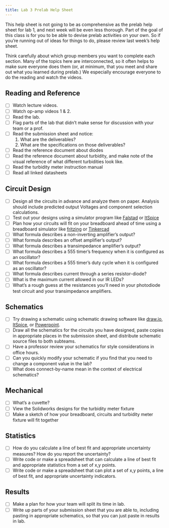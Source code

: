 ```yaml
---
title: Lab 3 Prelab Help Sheet
---
```


This help sheet is not going to be as comprehensive as the prelab help sheet for lab 1, and next week will be even less thorough.  Part of the goal of this class is for you to be able to devise prelab activities on your own.  So if you're running out of ideas for things to do, please review last week's help sheet.  

Think carefully about which group members you want to complete each section.  Many of the topics here are interconnected, so it often helps to make sure everyone does them (or, at minimum, that you meet and share out what you learned during prelab.)  We especially encourage everyone to do the reading and watch the videos.

## Reading and Reference

- [ ] Watch lecture videos.
- [ ] Watch op-amp videos 1 & 2.
- [ ] Read the lab.
- [ ] Flag parts of the lab that didn't make sense for discussion with your team or a prof.
- [ ] Read the submission sheet and notice:
  1. What are the deliverables? 
  2. What are the specifications on those deliverables?
- [ ] Read the reference document about diodes
- [ ] Read the reference document about turbidity, and make note of the visual reference of what different turbidities look like.
- [ ] Read the turbidity meter instruction manual
- [ ] Read all linked datasheets

## Circuit Design

- [ ] Design all the circuits in advance and analyze them on paper.  Analysis should include predicted output Voltages and component selection calculations.
- [ ] Test out your designs using a simulator program like [Falstad](https://falstad.com/circuit/) or [ltSpice](https://www.analog.com/en/resources/design-tools-and-calculators/ltspice-simulator.html)
- [ ] Plan how your circuits will fit on your breadboard ahead of time using a breadboard simulator like [fritzing](https://fritzing.org/) or [Tinkercad](https://www.tinkercad.com/learn/overview/OPRHCXXL20FZS3N?type=circuits)
- [ ] What formula describes a non-inverting amplifier's output?
- [ ] What formula describes an offset amplifier's output?
- [ ] What formula describes a transimpedance amplifier's output?
- [ ] What formula describes a 555 timer's frequency when it is configured as an oscillator?
- [ ] What formula describes a 555 timer's duty cycle when it is configured as an oscillator?
- [ ] What formula describes current through a series resistor-diode?
- [ ] What is the maximum current allowed in our IR LEDs?
- [ ] What's a rough guess at the resistances you'll need in your photodiode test circuit and your transimpedance amplifiers.

## Schematics

- [ ] Try drawing a schematic using schematic drawing software like [draw.io](https://app.diagrams.net/), [ltSpice](https://www.analog.com/en/resources/design-tools-and-calculators/ltspice-simulator.html), or [Powerpoint](https://www.daslhub.org/unlv/courses/me425-625/lesson-M-project/symbollibraryforppt.ppt).
- [ ] Draw all the schematics for the circuits you have designed, paste copies in appropriate places in the submission sheet, and distribute schematic source files to both subteams.
- [ ] Have a professor review your schematics for style considerations in office hours.
- [ ] Can you quickly modify your schematic if you find that you need to change a component value in the lab?
- [ ] What does connect-by-name mean in the context of electrical schematics?

## Mechanical

- [ ] What's a cuvette?
- [ ] View the Solidworks designs for the turbidity meter fixture
- [ ] Make a sketch of how your breadboard, circuits and turbidity meter fixture will fit together

## Statistics

- [ ] How do you calculate a line of best fit and appropriate uncertainty measures?  How do you report the uncertainty?
- [ ] Write code or make a spreadsheet that can calculate a line of best fit and appropriate statistics from a set of x,y points.
- [ ] Write code or make a spreadsheet that can plot a set of x,y points, a line of best fit, and appropriate uncertainty indicators.

## Results

- [ ] Make a plan for how your team will split its time in lab.
- [ ] Write up parts of your submission sheet that you are able to, including pasting in appropriate schematics, so that you can just paste in results in lab.